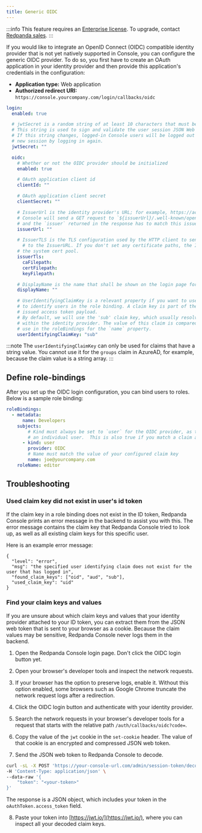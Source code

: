 ```yaml
---
title: Generic OIDC
---
```


<head>
    <meta name="title" content="SSO with a Generic OIDC provider in Redpanda Console | Redpanda Docs"/>
    <meta name="description" content="Integrate your Redpanda Console authentication with any identity provider that supports an OIDC-compatible protocol."/>
</head>

:::info
This feature requires an [Enterprise license](../../../../get-started/licenses). To upgrade, contact [Redpanda sales](https://redpanda.com/try-redpanda?section=enterprise-cloud).
:::

If you would like to integrate an OpenID Connect (OIDC) compatible identity provider that is not yet natively supported in Console,
you can configure the generic OIDC provider. To do so, you first have to create an OAuth application in your identity provider
and then provide this application's credentials in the configuration:

- **Application type:** Web application
- **Authorized redirect URI:** `https://console.yourcompany.com/login/callbacks/oidc`

```yaml
login:
  enabled: true

  # jwtSecret is a random string of at least 10 characters that must be the same for all Console instances. 
  # This string is used to sign and validate the user session JSON Web Tokens (JWT). 
  # If this string changes, logged-in Console users will be logged out and will have to initiate a 
  # new session by logging in again.
  jwtSecret: ""

  oidc:
    # Whether or not the OIDC provider should be initialized
    enabled: true

    # OAuth application client id
    clientId: ""

    # OAuth application client secret
    clientSecret: ""

    # IssuerUrl is the identity provider's URL; for example, https://accounts.google.com.
    # Console will send a GET request to `${issuerUrl}/.well-known/openid-configuration` 
    # and the `issuer` returned in the response has to match this issuer url.
    issuerUrl: ""

    # IssuerTLS is the TLS configuration used by the HTTP client to send requests
	  # to the IssuerURL. If you don't set any certificate paths, the IssuerTLS defaults to
    # the system cert pool.
    issuerTls:
      caFilepath:
      certFilepath:
      keyFilepath:

    # DisplayName is the name that shall be shown on the login page for this identity provider
    displayName: ""

    # UserIdentifyingClaimKey is a relevant property if you want to use a specific claim key
    # to identify users in the role binding. A claim key is part of the identity provider's
    # issued access token payload.
    # By default, we will use the 'sub' claim key, which usually resolves to the unique ID 
    # within the identity provider. The value of this claim is compared against what you
    # use in the roleBindings for the `name` property.
    userIdentifyingClaimKey: "sub"
```

:::note
The `userIdentifyingClaimKey` can only be used for claims that have a string value. You cannot use it for the `groups` claim in AzureAD, for example, because the claim value is a string array.
:::

## Define role-bindings

After you set up the OIDC login configuration, you can bind users to roles. Below is a sample
role binding:

```yaml
roleBindings:
  - metadata:
      name: Developers
    subjects:
        # Kind must always be set to `user` for the OIDC provider, as the claims always belong to 
        # an individual user.  This is also true if you match a claim against a group.
      - kind: user
        provider: OIDC
        # Name must match the value of your configured claim key
        name: joe@yourcompany.com
    roleName: editor
```

## Troubleshooting

### Used claim key did not exist in user's id token

If the claim key in a role binding does not exist in the ID token, Redpanda Console prints
an error message in the backend to assist you with this. The error message contains the claim key 
that Redpanda Console tried to look up, as well as all existing claim keys for this specific user.

Here is an example error message:

```
{
  "level": "error",
  "msg": "the specified user identifying claim does not exist for the user that has logged in",
  "found_claim_keys": ["oid", "aud", "sub"],
  "used_claim_key": "uid"
}
```

### Find your claim keys and values

If you are unsure about which claim keys and values that your identity provider attached to your ID token,
you can extract them from the JSON web token that is sent to your browser as a cookie. Because the claim values may be 
sensitive, Redpanda Console never logs them in the backend.

1. Open the Redpanda Console login page. Don't click the OIDC login button yet.

1. Open your browser's developer tools and inspect the network requests.

1. If your browser has the option to preserve logs, enable it.
  Without this option enabled, some browsers such as Google Chrome truncate the network request logs after a redirection.
  
1. Click the OIDC login button and authenticate with your identity provider.

1. Search the network requests in your browser's developer tools for a request that starts with the relative path `/auth/callbacks/oidc?code=`.

1. Copy the value of the `jwt` cookie in the `set-cookie` header. The value of that cookie is an encrypted and compressed JSON web token.

1. Send the JSON web token to Redpanda Console to decode.

  ```bash
  curl -sL -X POST 'https://your-console-url.com/admin/session-token/decode' \
  -H 'Content-Type: application/json' \
  --data-raw '{
      "token": "<your-token>"
  }'
  ```

  The response is a JSON object, which includes your token in the `oAuthToken.access_token` field.

8. Paste your token into [https://jwt.io/](https://jwt.io/), where you can inspect all your decoded claim keys.
